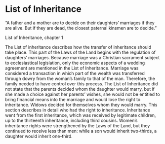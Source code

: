 
# List of Inheritance

“A father and a mother are to decide on their daughters’ marriages if they are alive. But if they are dead, the closest paternal kinsmen are to decide.”

List of Inheritance, chapter 1

<SubMenuCards items={sections.items} />

The List of inheritance describes how the transfer of inheritance should take place. This part of the Laws of the Land begins with the regulation of daughters’ marriages. Because marriage was a Christian sacrament subject to ecclesiastical legislation, only the economic aspects of a wedding agreement are mentioned in the List of Inheritance. Marriage was considered a transaction in which part of the wealth was transferred through dowry from the woman’s family to that of the man. Therefore, the family needed to have control over this process. The List of Inheritance did not state that the parents decided whom the daughter would marry, but if she made a choice against her parents’ wishes, she would not be entitled to bring financial means into the marriage and would lose the right to inheritance. Widows decided for themselves whom they would marry. This section describes in detail who had the right to inheritance. Inheritance went from the first inheritance, which was received by legitimate children, up to the thirteenth inheritance, including third cousins. Women’s inheritance rights were strengthened by the Laws of the Land, but they continued to receive less than men: while a son would inherit two-thirds, a daughter would inherit one-third.